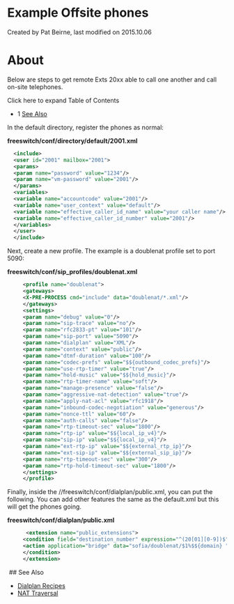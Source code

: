 
# Example Offsite phones 

 Created by  Pat Beirne, last modified on 2015.10.06

# About

Below are steps to get remote Exts 20xx able to call one another and call on-site telephones.

Click here to expand Table of Contents

* 1 [See Also](#see-also)

In the default directory, register the phones as normal:

**freeswitch/conf/directory/default/2001.xml**

```xml
  <include>
  <user id="2001" mailbox="2001">
  <params>
  <param name="password" value="1234"/>
  <param name="vm-password" value="2001"/>
  </params>
  <variables>
  <variable name="accountcode" value="2001"/>
  <variable name="user_context" value="default"/>
  <variable name="effective_caller_id_name" value="your caller name"/>
  <variable name="effective_caller_id_number" value="2001"/>
  </variables>
  </user>
  </include>
```

Next, create a new profile. The example is a doublenat profile set to port 5090:

**freeswitch/conf/sip\_profiles/doublenat.xml**

```xml
     <profile name="doublenat">
     <gateways>
     <X-PRE-PROCESS cmd="include" data="doublenat/*.xml"/>
     </gateways>
     <settings>
     <param name="debug" value="0"/>
     <param name="sip-trace" value="no"/>
     <param name="rfc2833-pt" value="101"/>
     <param name="sip-port" value="5090"/>
     <param name="dialplan" value="XML"/>
     <param name="context" value="public"/>
     <param name="dtmf-duration" value="100"/>
     <param name="codec-prefs" value="$${outbound_codec_prefs}"/>
     <param name="use-rtp-timer" value="true"/>
     <param name="hold-music" value="$${hold_music}"/>
     <param name="rtp-timer-name" value="soft"/>
     <param name="manage-presence" value="false"/>
     <param name="aggressive-nat-detection" value="true"/>
     <param name="apply-nat-acl" value="rfc1918"/> 
     <param name="inbound-codec-negotiation" value="generous"/>
     <param name="nonce-ttl" value="60"/>
     <param name="auth-calls" value="false"/>
     <param name="rtp-timeout-sec" value="1800"/>
     <param name="rtp-ip" value="$${local_ip_v4}"/>
     <param name="sip-ip" value="$${local_ip_v4}"/>
     <param name="ext-rtp-ip" value="$${external_rtp_ip}"/>
     <param name="ext-sip-ip" value="$${external_sip_ip}"/>
     <param name="rtp-timeout-sec" value="300"/>
     <param name="rtp-hold-timeout-sec" value="1800"/>
     </settings>
     </profile> 
```

Finally, inside the //freeswitch/conf/dialplan/public.xml, you can put the following. You can add other features the same as the default.xml but this will get the phones going.

**freeswitch/conf/dialplan/public.xml**

```xml
      <extension name="public_extensions"> 
     <condition field="destination_number" expression="^(20[01][0-9])$">
     <action application="bridge" data="sofia/doublenat/$1%$${domain} "/> 
     </condition>
     </extension>
```

 ## See Also

* [Dialplan Recipes](../../Dialplan-Recipes_9634252.mdx#about)
* [NAT Traversal](../../../Networking/NAT-Traversal_3375417.mdx#about)


